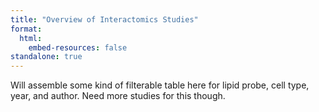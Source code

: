 ```yaml
---
title: "Overview of Interactomics Studies"
format: 
  html:
    embed-resources: false
standalone: true
---
```


Will assemble some kind of filterable table here for lipid probe, cell type, year, and author. Need more studies for this though.